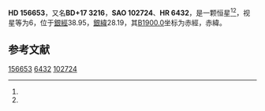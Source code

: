 {{Starbox begin
| name = HD 156653
}}
{{Starbox observe
| epoch = [[J2000.0|J2000.0]]
| constell = {{星座名待查}}<ref name=SIMBAD>{{cite web
 | url=http://simbad.u-strasbg.fr/simbad/sim-id?Ident=HR+6432
 | title =Pulsating variable Star
 | publisher=Centre de Données astronomiques de Strasbourg
 | work=SIMBAD
 | accessdate=2012-07-13}}</ref><ref name=DATA>{{cite web
 | url=http://vizier.u-strasbg.fr/viz-bin/VizieR-5?-out.add=.&-source=5050&-corr=PK=HR&-out.max=9999&HR=6432
 | title=VizieR Detailed Page
 | accessdate=2012-07-13
 | archive-date=2016-03-04
 | archive-url=https://web.archive.org/web/20160304234112/http://vizier.u-strasbg.fr/viz-bin/VizieR-5?-out.add=.&-source=5050&-corr=PK=HR&-out.max=9999&HR=6432
 | dead-url=no
 }}</ref>
| 星官 = 
| ra = {{RA|17|18|5}}<ref name=SIMBAD /><ref name=DATA />
| dec = {{DEC|+17|19|5}}<ref name=SIMBAD /><ref name=DATA />
| appmag_v = 6<ref name=SIMBAD /><ref name=DATA />
}}
{{Starbox character
| class = A1V<ref name=SIMBAD /><ref name=DATA />
| b-v = 0.01<ref name=SIMBAD /><ref name=DATA />
| u-b = 0.02<ref name=SIMBAD /><ref name=DATA />
| r-i = <ref name=SIMBAD /><ref name=DATA />
| variable = 
}}
{{Starbox astrometry
| radial_v = 0.02
| prop_mo_ra = 4
| parallax = 
| p_error = 
}}
{{Starbox catalog
| names =BD+17 3216，[[SAO星表|SAO]] 102724，[[HD星表|HD]] 156653，[[HR星表|HR]] 6432}}
{{Starbox reference |Simbad=HR+6432}}
{{Starbox end}}

'''HD 156653'''，又名'''BD+17 3216'''，'''SAO 102724'''、'''HR 6432'''，是一颗恒星<ref name=SIMBAD /><ref name=DATA />，视星等为6，位于[[銀道座標系|銀經]]38.95，[[銀道座標系|銀緯]]28.19，其[[B1900.0|B1900.0]]坐标为赤經{{RA|17|13|38.5}}，赤緯{{DEC|+17|28.19|29}}。

== 参考文献 ==
{{reflist}}

{{star-stub}}

[[Category:HD和HDE天體|156653]]
[[Category:HR天體|6432]]
[[Category:SAO天體|102724]]